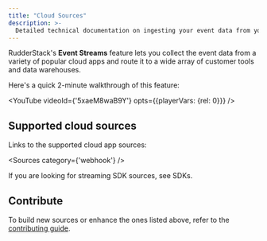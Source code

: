 ```yaml
---
title: "Cloud Sources"
description: >-
  Detailed technical documentation on ingesting your event data from your cloud apps into RudderStack.
---
```


RudderStack's **Event Streams** feature lets you collect the event data from a variety of popular cloud apps and route it to a wide array of customer tools and data warehouses.

Here's a quick 2-minute walkthrough of this feature:

<YouTube 
  videoId={'5xaeM8waB9Y'}
  opts={{playerVars: {rel: 0}}}
/>

## Supported cloud sources

Links to the supported cloud app sources:

<Sources
  category={'webhook'}
/>

<div class="infoBlock">
If you are looking for streaming SDK sources, see <Link to="/sources/sdks/">SDKs</Link>.
</div>

## Contribute

To build new sources or enhance the ones listed above, refer to the [contributing guide](https://rudderstack.com/docs/user-guides/how-to-guides/how-to-submit-an-integration-pull-request/).



